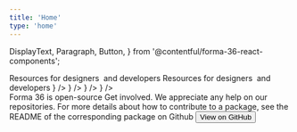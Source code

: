 ```yaml
---
title: 'Home'
type: 'home'
---
```


  DisplayText,
  Paragraph,
  Button,
} from '@contentful/forma-36-react-components';



<Masthead
  title="Tools and guidance for digital teams"
  description="Forma 36 is an open-source design system by Contentful  created with the intent to reduce the overhead of creating UI  by providing tools and guidance for digital teams."
  hasLogo
/>

<Section>
  <DisplayText>Resources for designers  and developers</DisplayText>
  <Paragraph
    style={{ fontSize: tokens.fontSizeL, marginBottom: tokens.spacing3Xl }}
  >
    Resources for designers  and developers
  </Paragraph>
  <Resources>
    <Resource
      title="Create prototypes faster"
      description="Get started creating UI design using the Forma 36 UI kit"
      linkText="Get UI kit"
      linkHref="#"
      imageNode={<img src={uiKitImg} />}
    />
    <Resource
      title="Start with React components"
      description="The component library includes documentation and design tokens"
      linkText="Get React component library"
      linkHref="#"
      imageNode={<img src={componentsImg} />}
    />
    <Resource
      title="Get the tokens"
      description="Design tokens for Forma 36 available as JSON, CSS, and SCSS"
      linkText="Get the tokens"
      linkHref="#"
      imageNode={<img src={tokensImg} />}
    />
    <Resource
      title="Forma 36 FCSS"
      description="Utility CSS classes of spacing, colors, typography, shadows, and transitions"
      linkText="Get FCSS"
      linkHref="#"
      imageNode={<img src={fcssImg} />}
    />
  </Resources>
</Section>

<Section isSecondary>
  <DisplayText>Forma 36 is open-source</DisplayText>
  <Paragraph
    style={{
      fontSize: tokens.fontSizeL,
      maxWidth: '28rem',
      marginLeft: 'auto',
      marginRight: 'auto',
    }}
  >
    Get involved. We appreciate any help on our repositories. For more details
    about how to contribute to a package, see the README of the corresponding
    package on Github
  </Paragraph>
  <Button href="https://github.com/contentful/forma-36">View on GitHub</Button>
</Section>
